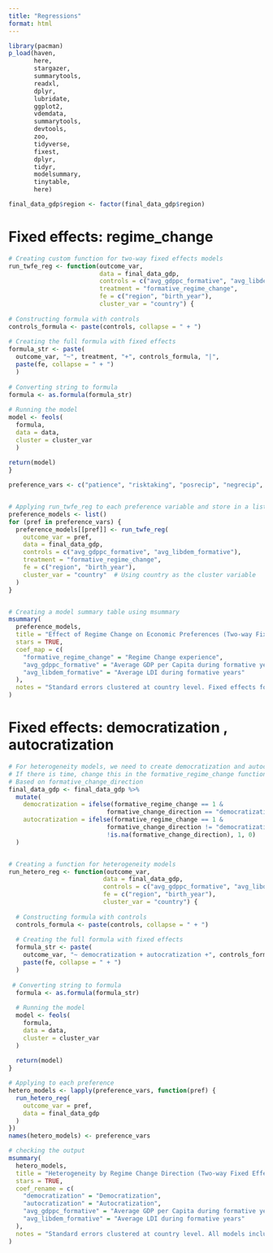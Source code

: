 ```yaml
---
title: "Regressions"
format: html
---
```


```r
library(pacman)
p_load(haven,
       here,
       stargazer,
       summarytools,
       readxl,
       dplyr,
       lubridate,
       ggplot2,
       vdemdata,
       summarytools,
       devtools,
       zoo,
       tidyverse,
       fixest,
       dplyr,
       tidyr,
       modelsummary,
       tinytable,
       here)

```

```r
final_data_gdp$region <- factor(final_data_gdp$region)
```

# Fixed effects: regime_change

```r
# Creating custom function for two-way fixed effects models
run_twfe_reg <- function(outcome_var,
                         data = final_data_gdp,
                         controls = c("avg_gdppc_formative", "avg_libdem_formative"),
                         treatment = "formative_regime_change",
                         fe = c("region", "birth_year"),
                         cluster_var = "country") {
  
# Constructing formula with controls
controls_formula <- paste(controls, collapse = " + ")
  
# Creating the full formula with fixed effects
formula_str <- paste(
  outcome_var, "~", treatment, "+", controls_formula, "|", 
  paste(fe, collapse = " + ")
  )
  
# Converting string to formula
formula <- as.formula(formula_str)
  
# Running the model
model <- feols(
  formula,
  data = data,
  cluster = cluster_var
  )
  
return(model)
}

preference_vars <- c("patience", "risktaking", "posrecip", "negrecip", "altruism", "trust")


# Applying run_twfe_reg to each preference variable and store in a list
preference_models <- list()
for (pref in preference_vars) {
  preference_models[[pref]] <- run_twfe_reg(
    outcome_var = pref,
    data = final_data_gdp,
    controls = c("avg_gdppc_formative", "avg_libdem_formative"),
    treatment = "formative_regime_change",
    fe = c("region", "birth_year"),
    cluster_var = "country"  # Using country as the cluster variable
  )
}


# Creating a model summary table using msummary
msummary(
  preference_models,
  title = "Effect of Regime Change on Economic Preferences (Two-way Fixed Effects)",
  stars = TRUE,
  coef_map = c(
    "formative_regime_change" = "Regime Change experience",
    "avg_gdppc_formative" = "Average GDP per Capita during formative years",
    "avg_libdem_formative" = "Average LDI during formative years"
  ),
  notes = "Standard errors clustered at country level. Fixed effects for region and birth year included."
)
```

# Fixed effects: democratization , autocratization

```r
# For heterogeneity models, we need to create democratization and autocratization variables
# If there is time, change this in the formative_regime_change function directly
# Based on formative_change_direction
final_data_gdp <- final_data_gdp %>%
  mutate(
    democratization = ifelse(formative_regime_change == 1 & 
                           formative_change_direction == "democratization", 1, 0),
    autocratization = ifelse(formative_regime_change == 1 & 
                           formative_change_direction != "democratization" & 
                           !is.na(formative_change_direction), 1, 0)
  )


# Creating a function for heterogeneity models
run_hetero_reg <- function(outcome_var, 
                          data = final_data_gdp, 
                          controls = c("avg_gdppc_formative", "avg_libdem_formative"),
                          fe = c("region", "birth_year"),
                          cluster_var = "country") {
  
  # Constructing formula with controls
  controls_formula <- paste(controls, collapse = " + ")
  
  # Creating the full formula with fixed effects
  formula_str <- paste(
    outcome_var, "~ democratization + autocratization +", controls_formula, "|", 
    paste(fe, collapse = " + ")
  )
  
 # Converting string to formula
  formula <- as.formula(formula_str)
  
  # Running the model
  model <- feols(
    formula,
    data = data,
    cluster = cluster_var
  )
  
  return(model)
}

# Applying to each preference
hetero_models <- lapply(preference_vars, function(pref) {
  run_hetero_reg(
    outcome_var = pref,
    data = final_data_gdp
  )
})
names(hetero_models) <- preference_vars

# checking the output
msummary(
  hetero_models,
  title = "Heterogeneity by Regime Change Direction (Two-way Fixed Effects)",
  stars = TRUE,
  coef_rename = c(
    "democratization" = "Democratization",
    "autocratization" = "Autocratization",
    "avg_gdppc_formative" = "Average GDP per Capita during formative years",
    "avg_libdem_formative" = "Average LDI during formative years"
  ),
  notes = "Standard errors clustered at country level. All models include region and birth year fixed effects."
)
```
